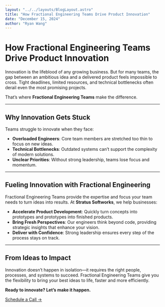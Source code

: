 ```yaml
---
layout: "../../layouts/BlogLayout.astro"
title: "How Fractional Engineering Teams Drive Product Innovation"
date: "December 15, 2024"
author: "Ryan Wang"
---
```


# How Fractional Engineering Teams Drive Product Innovation

Innovation is the lifeblood of any growing business. But for many teams, the gap between an ambitious idea and a delivered product feels impossible to cross. Tight deadlines, limited resources, and technical bottlenecks often derail even the most promising projects.

That’s where **Fractional Engineering Teams** make the difference.

---

## Why Innovation Gets Stuck

Teams struggle to innovate when they face:

- **Overloaded Engineers**: Core team members are stretched too thin to focus on new ideas.
- **Technical Bottlenecks**: Outdated systems can’t support the complexity of modern solutions.
- **Unclear Priorities**: Without strong leadership, teams lose focus and momentum.

---

## Fueling Innovation with Fractional Engineering

Fractional Engineering Teams provide the expertise and focus your team needs to turn ideas into results. At **Stratus Softworks**, we help businesses:

- **Accelerate Product Development**: Quickly turn concepts into prototypes and prototypes into finished products.
- **Bring Fresh Perspectives**: Our engineers think beyond code, providing strategic insights that enhance your vision.
- **Deliver with Confidence**: Strong leadership ensures every step of the process stays on track.

---

## From Ideas to Impact

Innovation doesn’t happen in isolation—it requires the right people, processes, and systems to succeed. Fractional Engineering Teams give you the flexibility to bring your best ideas to life, faster and more efficiently.

**Ready to innovate? Let’s make it happen.**

[Schedule a Call →](https://calendly.com/ryan-stratussoftworks/30min)
